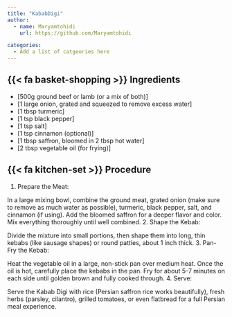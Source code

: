 ```yaml
---
title: "KababDigi"
author:
  - name: Maryamtohidi
    url: https://github.com/Maryamtohidi

categories:
  - Add a list of catgeories here
---
```


## {{< fa basket-shopping >}} Ingredients

- [500g ground beef or lamb (or a mix of both)] 
- [1 large onion, grated and squeezed to remove excess water] 
- [1 tbsp turmeric] 
- [1 tsp black pepper] 
- [1 tsp salt]
- [1 tsp cinnamon (optional)]
- [1 tbsp saffron, bloomed in 2 tbsp hot water]
- [2 tbsp vegetable oil (for frying)] 

## {{< fa kitchen-set >}} Procedure

1. Prepare the Meat:

In a large mixing bowl, combine the ground meat, grated onion (make sure to remove as much water as possible), turmeric, black pepper, salt, and cinnamon (if using).
Add the bloomed saffron for a deeper flavor and color. Mix everything thoroughly until well combined.
2. Shape the Kebab:

Divide the mixture into small portions, then shape them into long, thin kebabs (like sausage shapes) or round patties, about 1 inch thick.
3. Pan-Fry the Kebab:

Heat the vegetable oil in a large, non-stick pan over medium heat.
Once the oil is hot, carefully place the kebabs in the pan.
Fry for about 5-7 minutes on each side until golden brown and fully cooked through.
4. Serve:

Serve the Kabab Digi with rice (Persian saffron rice works beautifully), fresh herbs (parsley, cilantro), grilled tomatoes, or even flatbread for a full Persian meal experience.

